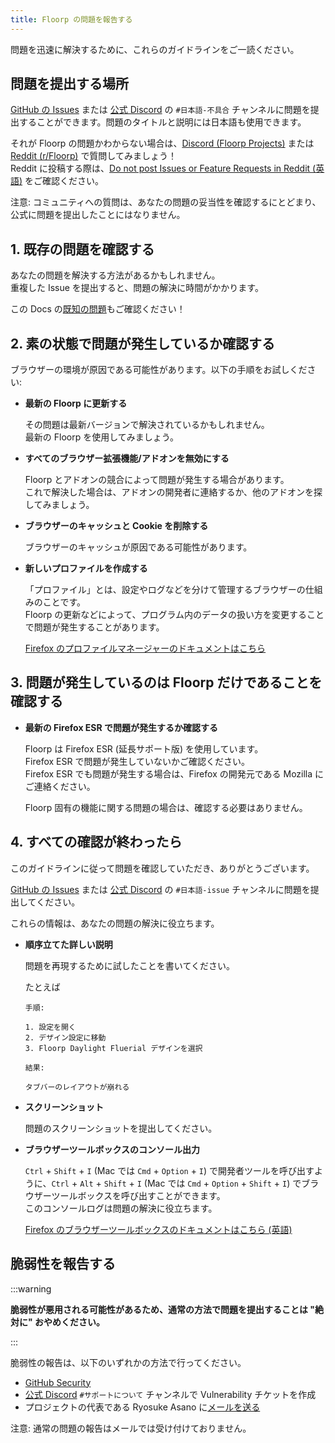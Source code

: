 ```yaml
---
title: Floorp の問題を報告する
---
```



問題を迅速に解決するために、これらのガイドラインをご一読ください。

## 問題を提出する場所

[GitHub の Issues](https://github.com/Floorp-Projects/Floorp/issues) または [公式 Discord](https://discord.floorp.app) の `#日本語-不具合` チャンネルに問題を提出することができます。問題のタイトルと説明には日本語も使用できます。

それが Floorp の問題かわからない場合は、[Discord (Floorp Projects)](https://discord.floorp.app) または [Reddit (r/Floorp)](https://www.reddit.com/r/Floorp/) で質問してみましょう！\
Reddit に投稿する際は、[Do not post Issues or Feature Requests in Reddit (英語)](https://www.reddit.com/r/Floorp/comments/19f7762/do_not_post_issues_or_feature_requests_in_reddit/) をご確認ください。

注意: コミュニティへの質問は、あなたの問題の妥当性を確認するにとどまり、公式に問題を提出したことにはなりません。

## 1. 既存の問題を確認する

あなたの問題を解決する方法があるかもしれません。\
重複した Issue を提出すると、問題の解決に時間がかかります。

この Docs の[既知の問題](/docs/issue-tracker)もご確認ください！

## 2. 素の状態で問題が発生しているか確認する

ブラウザーの環境が原因である可能性があります。以下の手順をお試しください:

- **最新の Floorp に更新する**

  その問題は最新バージョンで解決されているかもしれません。\
  最新の Floorp を使用してみましょう。

- **すべてのブラウザー拡張機能/アドオンを無効にする**

  Floorp とアドオンの競合によって問題が発生する場合があります。\
  これで解決した場合は、アドオンの開発者に連絡するか、他のアドオンを探してみましょう。

- **ブラウザーのキャッシュと Cookie を削除する**

  ブラウザーのキャッシュが原因である可能性があります。

- **新しいプロファイルを作成する**

  「プロファイル」とは、設定やログなどを分けて管理するブラウザーの仕組みのことです。\
  Floorp の更新などによって、プログラム内のデータの扱い方を変更することで問題が発生することがあります。

  [Firefox のプロファイルマネージャーのドキュメントはこちら](https://support.mozilla.org/ja/kb/profile-manager-create-and-remove-firefox-profiles)

## 3. 問題が発生しているのは Floorp だけであることを確認する

- **最新の Firefox ESR で問題が発生するか確認する**

  Floorp は Firefox ESR (延長サポート版) を使用しています。\
  Firefox ESR で問題が発生していないかご確認ください。\
  Firefox ESR でも問題が発生する場合は、Firefox の開発元である Mozilla にご連絡ください。

  Floorp 固有の機能に関する問題の場合は、確認する必要はありません。

## 4. すべての確認が終わったら

このガイドラインに従って問題を確認していただき、ありがとうございます。

[GitHub の Issues](https://github.com/Floorp-Projects/Floorp/issues) または [公式 Discord](https://discord.floorp.app) の `#日本語-issue` チャンネルに問題を提出してください。

これらの情報は、あなたの問題の解決に役立ちます。

- **順序立てた詳しい説明**

  問題を再現するために試したことを書いてください。

  たとえば

  ```text
  手順:

  1. 設定を開く
  2. デザイン設定に移動
  3. Floorp Daylight Fluerial デザインを選択

  結果:

  タブバーのレイアウトが崩れる
  ```

- **スクリーンショット**

  問題のスクリーンショットを提出してください。

- **ブラウザーツールボックスのコンソール出力**

  `Ctrl` + `Shift` + `I` (Mac では `Cmd` + `Option` + `I`) で開発者ツールを呼び出すように、`Ctrl` + `Alt` + `Shift` + `I` (Mac では `Cmd` + `Option` + `Shift` + `I`) でブラウザーツールボックスを呼び出すことができます。  
  このコンソールログは問題の解決に役立ちます。

  [Firefox のブラウザーツールボックスのドキュメントはこちら (英語)](https://firefox-source-docs.mozilla.org/devtools-user/browser_toolbox/index.html)

## 脆弱性を報告する

:::warning

**脆弱性が悪用される可能性があるため、通常の方法で問題を提出することは "絶対に" おやめください。**

:::

脆弱性の報告は、以下のいずれかの方法で行ってください。

- [GitHub Security](https://github.com/Floorp-Projects/Floorp/security)
- [公式 Discord](https://discord.floorp.app) `#サポートについて` チャンネルで Vulnerability チケットを作成
- プロジェクトの代表である Ryosuke Asano に[メールを送る](mailto:r.asano@mail.floorp.app)

注意: 通常の問題の報告はメールでは受け付けておりません。

<Support />

